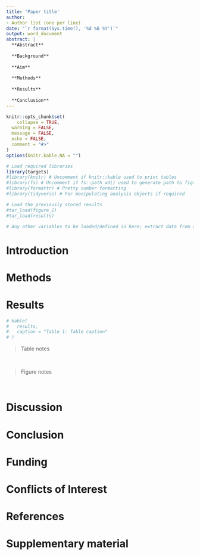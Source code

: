 ```yaml
---
title: 'Paper title'
author:
- Author list (one per line)
date: "`r format(Sys.time(), '%d %B %Y')`"
output: word_document
abstract: |
  **Abstract**
  
  **Background**
  
  **Aim**
  
  **Methods**
  
  **Results**
  
  **Conclusion**
---
```


```r
knitr::opts_chunk$set(  
	collapse = TRUE,
  warning = FALSE,
  message = FALSE,
  echo = FALSE,
  comment = "#>"
)
options(knitr.kable.NA = "")

# Load required libraries
library(targets)
#library(knitr) # Uncomment if knitr::kable used to print tables
#library(fs) # Uncomment if fs::path_wd() used to generate path to figure files
#library(formattr) # Pretty number formatting
#library(tidyverse) # For manipulating analysis objects if required
```

```r
# Load the previously stored results
#tar_load(figure_1)
#tar_load(results)

# Any other variables to be loaded/defined in here; extract data from analysis objects if required
```

# Introduction

# Methods

# Results

```r
# kable(
#   results,
#   caption = "Table 1: Table caption"
# )
```

> Table notes

<br>

<!-- ![Figure 1: Figure caption](`r #path_wd(figure_1)`) -->

> Figure notes

<br>

# Discussion

# Conclusion

# Funding

# Conflicts of Interest

# References
<!-- The following line ensures the references appear here for the MS Word or HTML output files, rather than right at the end of the document (this will not work for PDF files):  -->
<div id="refs"></div>

# Supplementary material

